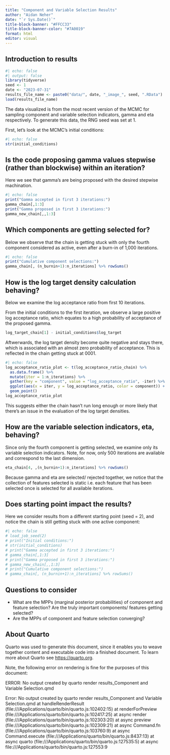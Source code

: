 ```yaml
---
title: "Component and Variable Selection Results"
author: "Aidan Neher"
date: "`r Sys.Date()`"
title-block-banner: "#FFCC33" 
title-block-banner-color: "#7A0019"
format: html
editor: visual
---
```


## Introduction to results

```r
#| echo: false
#| output: false
library(tidyverse)
seed <- 1
date <- "2023-07-31"
results_file_name <- paste0("data/", date, "_image_", seed, ".RData")
load(results_file_name)
```

The data visualized is from the most recent version of the MCMC for sampling component and variable selection indicators, gamma and eta respectively. To generate this data, the RNG seed was set at 1.

First, let's look at the MCMC's initial conditions:

```r
#| echo: false
str(initial_conditions)
```

## Is the code proposing gamma values stepwise (rather than blockwise) within an iteration?

Here we see that gamma's are being proposed with the desired stepwise machination.

```r
#| echo: false
print("Gamma accepted in first 3 iterations:")
gamma_chain[,1:3]
print("Gamma proposed in first 3 iterations:")
gamma_new_chain[,,1:3]
```

## Which components are getting selected for?

Below we observe that the chain is getting stuck with only the fourth component considered as active, even after a burn-in of 1,000 iterations.

```r
#| echo: false
print("Cumulative component selections:")
gamma_chain[, (n_burnin+1):n_iterations] %>% rowSums()
```

## How is the log target density calculation behaving?

Below we examine the log acceptance ratio from first 10 iterations.

From the initial conditions to the first iteration, we observe a large positive log acceptance ratio, which equates to a high probability of acceptance of the proposed gamma.

```r
log_target_chain[1] - initial_conditions$log_target
```

Aftwerwards, the log target density become quite negative and stays there, which is associated with an almost zero probability of acceptance. This is reflected in the chain getting stuck at 0001.

```r
#| echo: false
log_acceptance_ratio_plot <- t(log_acceptance_ratio_chain) %>% 
  as.data.frame() %>%
  mutate(iter = 1:n_iterations) %>%
  gather(key = "component", value = "log_acceptance_ratio", -iter) %>%
  ggplot(aes(x = iter, y = log_acceptance_ratio, color = component)) +
  geom_point()
log_acceptance_ratio_plot
```

This suggests either the chain hasn't run long enough or more likely that there's an issue in the evaluation of the log target densities.

## How are the variable selection indicators, eta, behaving?

Since only the fourth component is getting selected, we examine only its variable selection indicators. Note, for now, only 500 iterations are available and correspond to the last dimension.

```r
eta_chain[4, ,(n_burnin+1):n_iterations] %>% rowSums()
```

Because gamma and eta are selected/ rejected together, we notice that the collection of features selected is static i.e. each feature that has been selected once is selected for all available iterations.

## Does starting point impact the results?

Here we consider results from a different starting point (seed = 2), and notice the chain is still getting stuck with one active component:

```r
#| echo: false
# load_job_seed(2)
# print("Initial conditions:")
# str(initial_conditions)
# print("Gamma accepted in first 3 iterations:")
# gamma_chain[,1:3]
# print("Gamma proposed in first 3 iterations:")
# gamma_new_chain[,,1:3]
# print("Cumulative component selections:")
# gamma_chain[, (n_burnin+1):n_iterations] %>% rowSums()
```

## Questions to consider

-   What are the MPPs (marginal posterior probabilities) of component and feature selection? Are the truly important components/ features getting selected?
-   Are the MPPs of component and feature selection converging?

## About Quarto

Quarto was used to generate this document, since it enables you to weave together content and executable code into a finished document. To learn more about Quarto see <https://quarto.org>.

Note, the following error on rendering is fine for the purposes of this document:

ERROR: No output created by quarto render results_Component and Variable Selection.qmd

Error: No output created by quarto render results_Component and Variable Selection.qmd at handleRenderResult (file:///Applications/quarto/bin/quarto.js:102402:15) at renderForPreview (file:///Applications/quarto/bin/quarto.js:102417:25) at async render (file:///Applications/quarto/bin/quarto.js:102303:20) at async preview (file:///Applications/quarto/bin/quarto.js:102309:21) at async Command.fn (file:///Applications/quarto/bin/quarto.js:103760:9) at async Command.execute (file:///Applications/quarto/bin/quarto.js:8437:13) at async quarto (file:///Applications/quarto/bin/quarto.js:127535:5) at async file:///Applications/quarto/bin/quarto.js:127553:9
